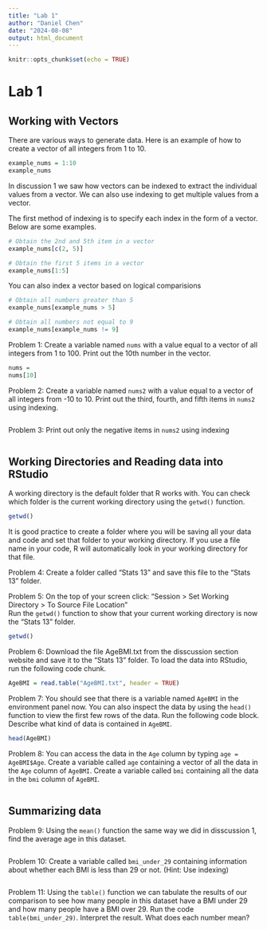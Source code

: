 ```yaml
---
title: "Lab 1"
author: "Daniel Chen"
date: "2024-08-08"
output: html_document
---
```


```r
knitr::opts_chunk$set(echo = TRUE)
```

# Lab 1
## Working with Vectors
There are various ways to generate data. Here is an example of how to create a vector of all integers from 1 to 10.
```r
example_nums = 1:10
example_nums
```
In discussion 1 we saw how vectors can be indexed to extract the individual values from a vector. We can also use indexing to get multiple values from a vector.  

The first method of indexing is to specify each index in the form of a vector. Below are some examples.

```r
# Obtain the 2nd and 5th item in a vector
example_nums[c(2, 5)]
```
```r
# Obtain the first 5 items in a vector
example_nums[1:5]
```

You can also index a vector based on logical comparisions
```r
# Obtain all numbers greater than 5
example_nums[example_nums > 5]
```
```r
# Obtain all numbers not equal to 9
example_nums[example_nums != 9]
```


Problem 1: Create a variable named `nums` with a value equal to a vector of all integers from 1 to 100. Print out the 10th number in the vector.
```r
nums = 
nums[10]
```

Problem 2: Create a variable named `nums2` with a value equal to a vector of all integers from -10 to 10. Print out the third, fourth, and fifth items in `nums2` using indexing.

```r

```

Problem 3: Print out only the negative items in `nums2` using indexing

```r

```

## Working Directories and Reading data into RStudio
A working directory is the default folder that R works with. You can check which folder is the current working directory using the `getwd()` function.  

```r
getwd()
```

It is good practice to create a folder where you will be saving all your data and code and set that folder to your working directory. If you use a file name in your code, R will automatically look in your working directory for that file.  

Problem 4: Create a folder called "Stats 13" and save this file to the "Stats 13" folder.  

Problem 5: On the top of your screen click: "Session > Set Working Directory > To Source File Location"  
Run the `getwd()` function to show that your current working directory is now the "Stats 13" folder.

```r
getwd()
```

Problem 6: Download the file AgeBMI.txt from the disscussion section website and save it to the "Stats 13" folder. To load the data into RStudio, run the following code chunk.

```r
AgeBMI = read.table("AgeBMI.txt", header = TRUE)
```

Problem 7: You should see that there is a variable named `AgeBMI` in the environment panel now. You can also inspect the data by using the `head()` function to view the first few rows of the data. Run the following code block. Describe what kind of data is contained in `AgeBMI`.

```r
head(AgeBMI)
```

Problem 8: You can access the data in the `Age` column by typing `age = AgeBMI$Age`. Create a variable called `age` containing a vector of all the data in the `Age` column of `AgeBMI`. Create a variable called `bmi` containing all the data in the `bmi` column of `AgeBMI`.

```r

```

## Summarizing data
Problem 9: Using the `mean()` function the same way we did in disscussion 1, find the average age in this dataset.

```r

```

Problem 10: Create a variable called `bmi_under_29` containing information about whether each BMI is less than 29 or not. (Hint: Use indexing)

```r

```

Problem 11: Using the `table()` function we can tabulate the results of our comparison to see how many people in this dataset have a BMI under 29 and how many people have a BMI over 29. Run the code `table(bmi_under_29)`. Interpret the result. What does each number mean?

```r

```







